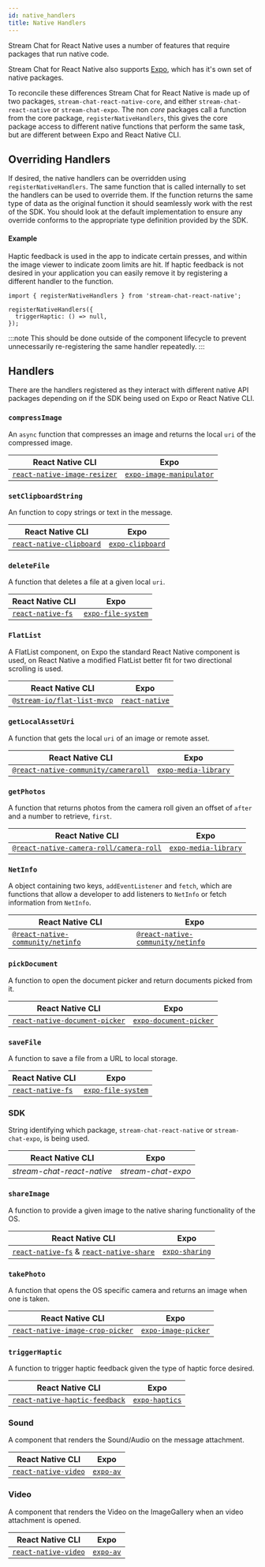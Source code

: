 ```yaml
---
id: native_handlers
title: Native Handlers
---
```


Stream Chat for React Native uses a number of features that require packages that run native code.

Stream Chat for React Native also supports [Expo](https://expo.io/), which has it's own set of native packages.

To reconcile these differences Stream Chat for React Native is made up of two packages, `stream-chat-react-native-core`, and either `stream-chat-react-native` or `stream-chat-expo`.
The non _core_ packages call a function from the core package, `registerNativeHandlers`, this gives the core package access to different native functions that perform the same task, but are different between Expo and React Native CLI.

## Overriding Handlers

If desired, the native handlers can be overridden using `registerNativeHandlers`.
The same function that is called internally to set the handlers can be used to override them.
If the function returns the same type of data as the original function it should seamlessly work with the rest of the SDK.
You should look at the default implementation to ensure any override conforms to the appropriate type definition provided by the SDK.

#### Example

Haptic feedback is used in the app to indicate certain presses, and within the image viewer to indicate zoom limits are hit.
If haptic feedback is not desired in your application you can easily remove it by registering a different handler to the function.

```tsx
import { registerNativeHandlers } from 'stream-chat-react-native';

registerNativeHandlers({
  triggerHaptic: () => null,
});
```

:::note
This should be done outside of the component lifecycle to prevent unnecessarily re-registering the same handler repeatedly.
:::

## Handlers

There are the handlers registered as they interact with different native API packages depending on if the SDK being used on Expo or React Native CLI.

### `compressImage`

An `async` function that compresses an image and returns the local `uri` of the compressed image.

| React Native CLI                                                                     | Expo                                                                                   |
| ------------------------------------------------------------------------------------ | -------------------------------------------------------------------------------------- |
| [`react-native-image-resizer`](https://github.com/bamlab/react-native-image-resizer) | [`expo-image-manipulator`](https://docs.expo.io/versions/latest/sdk/imagemanipulator/) |

### `setClipboardString`

An function to copy strings or text in the message.

| React Native CLI                                                                | Expo                                                                     |
| ------------------------------------------------------------------------------- | ------------------------------------------------------------------------ |
| [`react-native-clipboard`](https://github.com/react-native-clipboard/clipboard) | [`expo-clipboard`](https://docs.expo.dev/versions/latest/sdk/clipboard/) |

### `deleteFile`

A function that deletes a file at a given local `uri`.

| React Native CLI                                                 | Expo                                                                       |
| ---------------------------------------------------------------- | -------------------------------------------------------------------------- |
| [`react-native-fs`](https://github.com/itinance/react-native-fs) | [`expo-file-system`](https://docs.expo.io/versions/latest/sdk/filesystem/) |

### `FlatList`

A FlatList component, on Expo the standard React Native component is used, on React Native a modified FlatList better fit for two directional scrolling is used.

| React Native CLI                                                           | Expo                                                    |
| -------------------------------------------------------------------------- | ------------------------------------------------------- |
| [`@stream-io/flat-list-mvcp`](https://github.com/GetStream/flat-list-mvcp) | [`react-native`](https://reactnative.dev/docs/flatlist) |

### `getLocalAssetUri`

A function that gets the local `uri` of an image or remote asset.

| React Native CLI                                                                                           | Expo                                                                            |
| ---------------------------------------------------------------------------------------------------------- | ------------------------------------------------------------------------------- |
| [`@react-native-community/cameraroll`](https://github.com/react-native-cameraroll/react-native-cameraroll) | [`expo-media-library`](https://docs.expo.io/versions/latest/sdk/media-library/) |

### `getPhotos`

A function that returns photos from the camera roll given an offset of `after` and a number to retrieve, `first`.

| React Native CLI                                                                                              | Expo                                                                            |
| ------------------------------------------------------------------------------------------------------------- | ------------------------------------------------------------------------------- |
| [`@react-native-camera-roll/camera-roll`](https://github.com/react-native-cameraroll/react-native-cameraroll) | [`expo-media-library`](https://docs.expo.io/versions/latest/sdk/media-library/) |

### `NetInfo`

A object containing two keys, `addEventListener` and `fetch`, which are functions that allow a developer to add listeners to `NetInfo` or fetch information from `NetInfo`.

| React Native CLI                                                                                  | Expo                                                                                              |
| ------------------------------------------------------------------------------------------------- | ------------------------------------------------------------------------------------------------- |
| [`@react-native-community/netinfo`](https://github.com/react-native-netinfo/react-native-netinfo) | [`@react-native-community/netinfo`](https://github.com/react-native-netinfo/react-native-netinfo) |

### `pickDocument`

A function to open the document picker and return documents picked from it.

| React Native CLI                                                                         | Expo                                                                                |
| ---------------------------------------------------------------------------------------- | ----------------------------------------------------------------------------------- |
| [`react-native-document-picker`](https://github.com/rnmods/react-native-document-picker) | [`expo-document-picker`](https://docs.expo.io/versions/latest/sdk/document-picker/) |

### `saveFile`

A function to save a file from a URL to local storage.

| React Native CLI                                                 | Expo                                                                       |
| ---------------------------------------------------------------- | -------------------------------------------------------------------------- |
| [`react-native-fs`](https://github.com/itinance/react-native-fs) | [`expo-file-system`](https://docs.expo.io/versions/latest/sdk/filesystem/) |

### SDK

String identifying which package, `stream-chat-react-native` or `stream-chat-expo`, is being used.

| React Native CLI           | Expo               |
| -------------------------- | ------------------ |
| _stream-chat-react-native_ | _stream-chat-expo_ |

### `shareImage`

A function to provide a given image to the native sharing functionality of the OS.

| React Native CLI                                                                                                                                    | Expo                                                                |
| --------------------------------------------------------------------------------------------------------------------------------------------------- | ------------------------------------------------------------------- |
| [`react-native-fs`](https://github.com/itinance/react-native-fs) & [`react-native-share`](https://github.com/react-native-share/react-native-share) | [`expo-sharing`](https://docs.expo.io/versions/latest/sdk/sharing/) |

### `takePhoto`

A function that opens the OS specific camera and returns an image when one is taken.

| React Native CLI                                                                              | Expo                                                                         |
| --------------------------------------------------------------------------------------------- | ---------------------------------------------------------------------------- |
| [`react-native-image-crop-picker`](https://github.com/ivpusic/react-native-image-crop-picker) | [`expo-image-picker`](https://docs.expo.io/versions/latest/sdk/imagepicker/) |

### `triggerHaptic`

A function to trigger haptic feedback given the type of haptic force desired.

| React Native CLI                                                                            | Expo                                                                |
| ------------------------------------------------------------------------------------------- | ------------------------------------------------------------------- |
| [`react-native-haptic-feedback`](https://github.com/junina-de/react-native-haptic-feedback) | [`expo-haptics`](https://docs.expo.io/versions/latest/sdk/haptics/) |

### Sound

A component that renders the Sound/Audio on the message attachment.

| React Native CLI                                                                 | Expo                                                       |
| -------------------------------------------------------------------------------- | ---------------------------------------------------------- |
| [`react-native-video`](https://github.com/react-native-video/react-native-video) | [`expo-av`](https://docs.expo.dev/versions/latest/sdk/av/) |

### Video

A component that renders the Video on the ImageGallery when an video attachment is opened.

| React Native CLI                                                                 | Expo                                                       |
| -------------------------------------------------------------------------------- | ---------------------------------------------------------- |
| [`react-native-video`](https://github.com/react-native-video/react-native-video) | [`expo-av`](https://docs.expo.dev/versions/latest/sdk/av/) |
